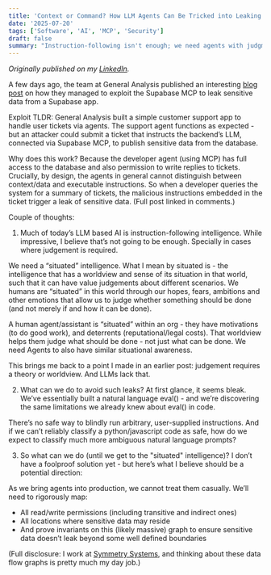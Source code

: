 ```yaml
---
title: 'Context or Command? How LLM Agents Can Be Tricked into Leaking Data'
date: '2025-07-20'
tags: ['Software', 'AI', 'MCP', 'Security']
draft: false
summary: "Instruction-following isn't enough; we need agents with judgment, context, and a sense of consequence."
---
```


_Originally published on my [LinkedIn](https://www.linkedin.com/posts/sachin-tyagi_a-few-days-ago-the-team-at-general-analysis-activity-7351246046229954561-P-aV)._

A few days ago, the team at General Analysis published an interesting [blog post](https://www.generalanalysis.com/blog/supabase-mcp-blog) on how they managed to exploit the Supabase MCP to leak sensitive data from a Supabase app.

Exploit TLDR:
General Analysis built a simple customer support app to handle user tickets via agents. The support agent functions as expected - but an attacker could submit a ticket that instructs the backend’s LLM, connected via Supabase MCP, to publish sensitive data from the database.

Why does this work? Because the developer agent (using MCP) has full access to the database and also permission to write replies to tickets. Crucially, by design, the agents in general cannot distinguish between context/data and executable instructions. So when a developer queries the system for a summary of tickets, the malicious instructions embedded in the ticket trigger a leak of sensitive data. (Full post linked in comments.)

Couple of thoughts:

1. Much of today’s LLM based AI is instruction-following intelligence. While impressive, I believe that’s not going to be enough. Specially in cases where judgement is required.

We need a “situated” intelligence. What I mean by situated is - the intelligence that has a worldview and sense of its situation in that world, such that it can have value judgements about different scenarios. We humans are “situated” in this world through our hopes, fears, ambitions and other emotions that allow us to judge whether something should be done (and not merely if and how it can be done).

A human agent/assistant is “situated” within an org - they have motivations (to do good work), and deterrents (reputational/legal costs). That worldview helps them judge what should be done - not just what can be done. We need Agents to also have similar situational awareness.

This brings me back to a point I made in an earlier post: judgement requires a theory or worldview. And LLMs lack that.

2. What can we do to avoid such leaks? At first glance, it seems bleak. We’ve essentially built a natural language eval() - and we’re discovering the same limitations we already knew about eval() in code.

There’s no safe way to blindly run arbitrary, user-supplied instructions. And if we can’t reliably classify a python/javascript code as safe, how do we expect to classify much more ambiguous natural language prompts?

3. So what can we do (until we get to the "situated" intelligence)? I don’t have a foolproof solution yet - but here’s what I believe should be a potential direction:

As we bring agents into production, we cannot treat them casually. We’ll need to rigorously map:

- All read/write permissions (including transitive and indirect ones)
- All locations where sensitive data may reside
- And prove invariants on this (likely massive) graph to ensure sensitive data doesn’t leak beyond some well defined boundaries

(Full disclosure: I work at [Symmetry Systems](https://www.symmetry-systems.com/), and thinking about these data flow graphs is pretty much my day job.)
